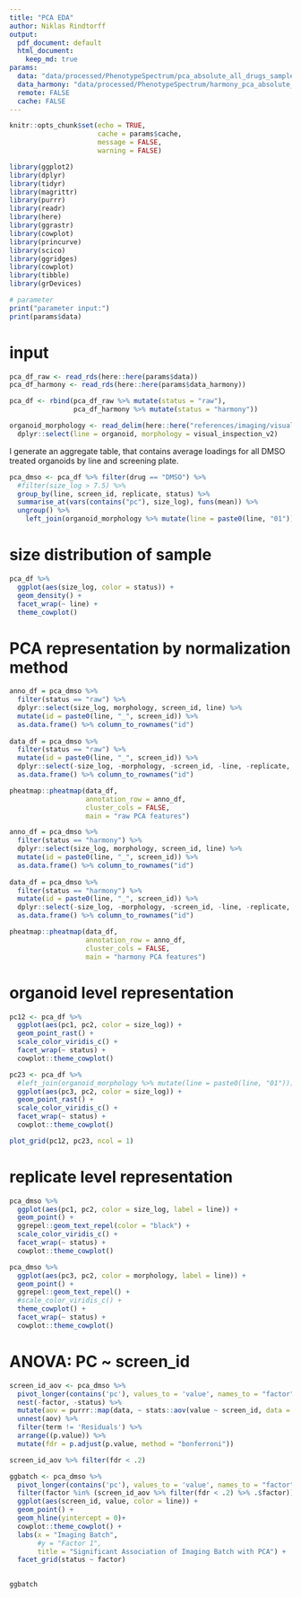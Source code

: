 ```yaml
---
title: "PCA EDA"
author: Niklas Rindtorff
output:
  pdf_document: default
  html_document:
    keep_md: true
params:
  data: "data/processed/PhenotypeSpectrum/pca_absolute_all_drugs_sampled.Rds"
  data_harmony: "data/processed/PhenotypeSpectrum/harmony_pca_absolute_all_drugs_sampled.Rds"
  remote: FALSE
  cache: FALSE
---
```


```r
knitr::opts_chunk$set(echo = TRUE,
                      cache = params$cache,
                      message = FALSE,
                      warning = FALSE)
```


```r
library(ggplot2)
library(dplyr)
library(tidyr)
library(magrittr)
library(purrr)
library(readr)
library(here)
library(ggrastr)
library(cowplot)
library(princurve)
library(scico)
library(ggridges)
library(cowplot)
library(tibble)
library(grDevices)

# parameter
print("parameter input:")
print(params$data)
```

# input

```r
pca_df_raw <- read_rds(here::here(params$data))
pca_df_harmony <- read_rds(here::here(params$data_harmony))

pca_df <- rbind(pca_df_raw %>% mutate(status = "raw"),
                pca_df_harmony %>% mutate(status = "harmony"))

organoid_morphology <- read_delim(here::here("references/imaging/visual_classification_organoids.csv"), ";", escape_double = FALSE, trim_ws = TRUE) %>% 
  dplyr::select(line = organoid, morphology = visual_inspection_v2)


```

I generate an aggregate table, that contains average loadings for all DMSO treated organoids by line and screening plate.

```r
pca_dmso <- pca_df %>% filter(drug == "DMSO") %>% 
  #filter(size_log > 7.5) %>%
  group_by(line, screen_id, replicate, status) %>% 
  summarise_at(vars(contains("pc"), size_log), funs(mean)) %>% 
  ungroup() %>%
    left_join(organoid_morphology %>% mutate(line = paste0(line, "01"))) 
```

# size distribution of sample

```r
pca_df %>% 
  ggplot(aes(size_log, color = status)) + 
  geom_density() + 
  facet_wrap(~ line) + 
  theme_cowplot()
```

# PCA representation by normalization method

```r
anno_df = pca_dmso %>% 
  filter(status == "raw") %>%
  dplyr::select(size_log, morphology, screen_id, line) %>% 
  mutate(id = paste0(line, "_", screen_id)) %>% 
  as.data.frame() %>% column_to_rownames("id")
  
data_df = pca_dmso %>% 
  filter(status == "raw") %>%
  mutate(id = paste0(line, "_", screen_id)) %>% 
  dplyr::select(-size_log, -morphology, -screen_id, -line, -replicate, -status) %>% 
  as.data.frame() %>% column_to_rownames("id")

pheatmap::pheatmap(data_df, 
                   annotation_row = anno_df, 
                   cluster_cols = FALSE,
                   main = "raw PCA features")
```

```r
anno_df = pca_dmso %>% 
  filter(status == "harmony") %>%
  dplyr::select(size_log, morphology, screen_id, line) %>% 
  mutate(id = paste0(line, "_", screen_id)) %>% 
  as.data.frame() %>% column_to_rownames("id")
  
data_df = pca_dmso %>% 
  filter(status == "harmony") %>%
  mutate(id = paste0(line, "_", screen_id)) %>% 
  dplyr::select(-size_log, -morphology, -screen_id, -line, -replicate, -status) %>% 
  as.data.frame() %>% column_to_rownames("id")

pheatmap::pheatmap(data_df, 
                   annotation_row = anno_df, 
                   cluster_cols = FALSE,
                   main = "harmony PCA features")
```

# organoid level representation

```r
pc12 <- pca_df %>% 
  ggplot(aes(pc1, pc2, color = size_log)) + 
  geom_point_rast() + 
  scale_color_viridis_c() + 
  facet_wrap(~ status) + 
  cowplot::theme_cowplot()

pc23 <- pca_df %>% 
  #left_join(organoid_morphology %>% mutate(line = paste0(line, "01"))) %>%
  ggplot(aes(pc3, pc2, color = size_log)) + 
  geom_point_rast() + 
  scale_color_viridis_c() + 
  facet_wrap(~ status) + 
  cowplot::theme_cowplot()

plot_grid(pc12, pc23, ncol = 1)
```

# replicate level representation

```r
pca_dmso %>% 
  ggplot(aes(pc1, pc2, color = size_log, label = line)) + 
  geom_point() + 
  ggrepel::geom_text_repel(color = "black") + 
  scale_color_viridis_c() + 
  facet_wrap(~ status) + 
  cowplot::theme_cowplot()
```

```r
pca_dmso %>% 
  ggplot(aes(pc3, pc2, color = morphology, label = line)) + 
  geom_point() + 
  ggrepel::geom_text_repel() + 
  #scale_color_viridis_c() + 
  theme_cowplot() + 
  facet_wrap(~ status) + 
  cowplot::theme_cowplot()
```

# ANOVA: PC ~ screen_id

```r
screen_id_aov <- pca_dmso %>% 
  pivot_longer(contains('pc'), values_to = 'value', names_to = "factor") %>%
  nest(-factor, -status) %>%
  mutate(aov = purrr::map(data, ~ stats::aov(value ~ screen_id, data = .x) %>% broom::tidy())) %>%
  unnest(aov) %>%
  filter(term != 'Residuals') %>% 
  arrange((p.value)) %>%
  mutate(fdr = p.adjust(p.value, method = "bonferroni"))

screen_id_aov %>% filter(fdr < .2)

ggbatch <- pca_dmso %>% 
  pivot_longer(contains('pc'), values_to = 'value', names_to = "factor") %>%
  filter(factor %in% (screen_id_aov %>% filter(fdr < .2) %>% .$factor)) %>%
  ggplot(aes(screen_id, value, color = line)) + 
  geom_point() + 
  geom_hline(yintercept = 0)+
  cowplot::theme_cowplot() + 
  labs(x = "Imaging Batch",
       #y = "Factor 1",
       title = "Significant Association of Imaging Batch with PCA") + 
  facet_grid(status ~ factor)
  

ggbatch
```




